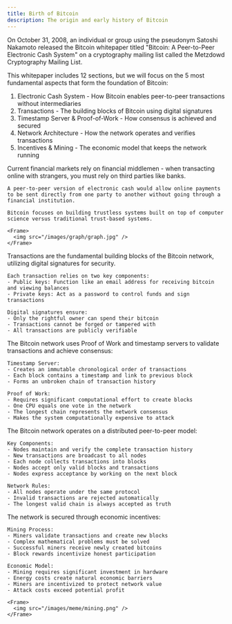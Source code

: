 ```yaml
---
title: Birth of Bitcoin
description: The origin and early history of Bitcoin
---
```


On October 31, 2008, an individual or group using the pseudonym Satoshi Nakamoto released the Bitcoin whitepaper titled "Bitcoin: A Peer-to-Peer Electronic Cash System" on a cryptography mailing list called the Metzdowd Cryptography Mailing List.

<Card
  title="Bitcoin: A Peer-to-Peer Electronic Cash System"
  href="https://bitcoin.org/bitcoin.pdf"
/>

This whitepaper includes 12 sections, but we will focus on the 5 most fundamental aspects that form the foundation of Bitcoin:

1. Electronic Cash System - How Bitcoin enables peer-to-peer transactions without intermediaries
2. Transactions - The building blocks of Bitcoin using digital signatures
3. Timestamp Server & Proof-of-Work - How consensus is achieved and secured
4. Network Architecture - How the network operates and verifies transactions
5. Incentives & Mining - The economic model that keeps the network running

<Steps>
  <Step title="Electronic Cash System">
    Current financial markets rely on financial middlemen - when transacting online with strangers, you must rely on third parties like banks.

    A peer-to-peer version of electronic cash would allow online payments to be sent directly from one party to another without going through a financial institution.

    Bitcoin focuses on building trustless systems built on top of computer science versus traditional trust-based systems.

    <Frame>
      <img src="/images/graph/graph.jpg" />
    </Frame>

  </Step>

  <Step title="Transactions">
    Transactions are the fundamental building blocks of the Bitcoin network, utilizing digital signatures for security.

    Each transaction relies on two key components:
    - Public keys: Function like an email address for receiving bitcoin and viewing balances
    - Private keys: Act as a password to control funds and sign transactions

    Digital signatures ensure:
    - Only the rightful owner can spend their bitcoin
    - Transactions cannot be forged or tampered with
    - All transactions are publicly verifiable

  </Step>

  <Step title="Timestamp Server & Proof-of-Work">
    The Bitcoin network uses Proof of Work and timestamp servers to validate transactions and achieve consensus:

    Timestamp Server:
    - Creates an immutable chronological order of transactions
    - Each block contains a timestamp and link to previous block
    - Forms an unbroken chain of transaction history

    Proof of Work:
    - Requires significant computational effort to create blocks
    - One CPU equals one vote in the network
    - The longest chain represents the network consensus
    - Makes the system computationally expensive to attack

  </Step>

  <Step title="Network Architecture">
    The Bitcoin network operates on a distributed peer-to-peer model:

    Key Components:
    - Nodes maintain and verify the complete transaction history
    - New transactions are broadcast to all nodes
    - Each node collects transactions into blocks
    - Nodes accept only valid blocks and transactions
    - Nodes express acceptance by working on the next block

    Network Rules:
    - All nodes operate under the same protocol
    - Invalid transactions are rejected automatically
    - The longest valid chain is always accepted as truth

  </Step>

  <Step title="Incentives & Mining">
    The network is secured through economic incentives:

    Mining Process:
    - Miners validate transactions and create new blocks
    - Complex mathematical problems must be solved
    - Successful miners receive newly created bitcoins
    - Block rewards incentivize honest participation

    Economic Model:
    - Mining requires significant investment in hardware
    - Energy costs create natural economic barriers
    - Miners are incentivized to protect network value
    - Attack costs exceed potential profit

    <Frame>
      <img src="/images/meme/mining.png" />
    </Frame>

  </Step>
</Steps>
